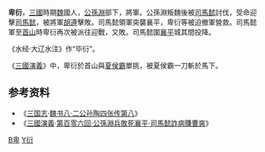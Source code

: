 '''卑衍'''，[[三國|三國]]時期[[曹魏|魏]]國人，[[公孫淵|公孫淵]]部下，將軍。公孫淵叛魏後被[[司馬懿|司馬懿]]討伐，受命迎擊[[司馬懿|司馬懿]]，被將軍[[胡遵|胡遵]]擊敗。司馬懿領軍突襲襄平，卑衍等被迫撤軍營救。司馬懿軍至[[首山|首山]]時卑衍再次被派往迎戰，又敗。司馬懿圍[[襄平|襄平]]城其間投降。

《水经·大辽水注》作“毕衍”。

《[[三國演義|三國演義]]》中，卑衍於首山與[[夏侯霸|夏侯霸]]單挑，被夏侯霸一刀斬於馬下。

==参考资料==
* 《[[三国志|三国志]]·[[s:三國志/卷08|魏书八·二公孙陶四张传第八]]》
* 《[[三國演義|三國演義]]·[[s:三國演義/第106回|第百零六回·公孫淵兵敗死襄平·司馬懿詐病賺曹爽]]》

{{三國人物小作品}}
[[Category:曹魏軍事人物|B卑]]
[[Category:卑姓|Y衍]]